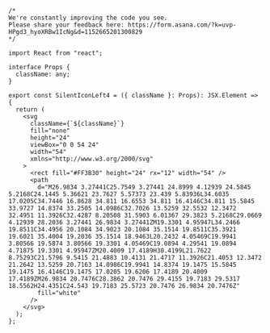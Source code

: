```tsx
/*
We're constantly improving the code you see. 
Please share your feedback here: https://form.asana.com/?k=uvp-HPgd3_hyoXRBw1IcNg&d=1152665201300829
*/

import React from "react";

interface Props {
  className: any;
}

export const SilentIconLeft4 = ({ className }: Props): JSX.Element => {
  return (
    <svg
      className={`${className}`}
      fill="none"
      height="24"
      viewBox="0 0 54 24"
      width="54"
      xmlns="http://www.w3.org/2000/svg"
    >
      <rect fill="#FF3B30" height="24" rx="12" width="54" />
      <path
        d="M26.9834 3.27441C25.7549 3.27441 24.8999 4.12939 24.5845 5.2168C24.1445 5.36621 23.7627 5.57373 23.439 5.83936L34.6035 17.0205C34.7446 16.8628 34.811 16.6553 34.811 16.4146C34.811 15.5845 33.9727 14.8374 33.2505 14.0986C32.7026 13.5259 32.5532 12.3472 32.4951 11.3926C32.4287 8.20508 31.5903 6.01367 29.3823 5.2168C29.0669 4.12939 28.2036 3.27441 26.9834 3.27441ZM19.3301 4.95947L34.2466 19.8511C34.4956 20.1084 34.9023 20.1084 35.1514 19.8511C35.3921 19.6021 35.4004 19.2036 35.1514 18.9463L20.2432 4.05469C19.9941 3.80566 19.5874 3.80566 19.3301 4.05469C19.0894 4.29541 19.0894 4.71875 19.3301 4.95947ZM20.4009 17.4189H30.4199L21.7622 8.75293C21.5796 9.5415 21.4883 10.4131 21.4717 11.3926C21.4053 12.3472 21.2642 13.5259 20.7163 14.0986C19.9941 14.8374 19.1475 15.5845 19.1475 16.4146C19.1475 17.0205 19.6206 17.4189 20.4009 17.4189ZM26.9834 20.7476C28.3862 20.7476 29.4155 19.7183 29.5317 18.5562H24.4351C24.543 19.7183 25.5723 20.7476 26.9834 20.7476Z"
        fill="white"
      />
    </svg>
  );
};

```
